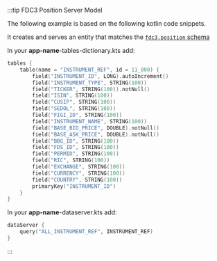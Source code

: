 :::tip FDC3 Position Server Model

The following example is based on the following kotlin code snippets.

It creates and serves an entity that matches the [`fdc3.position` schema](https://fdc3.finos.org/docs/context/ref/Position)

In your **app-name**-tables-dictionary.kts add:

```kts
tables {
    table(name = "INSTRUMENT_REF", id = 11_000) {
        field("INSTRUMENT_ID", LONG).autoIncrement()
        field("INSTRUMENT_TYPE", STRING(100))
        field("TICKER", STRING(100)).notNull()
        field("ISIN", STRING(100))
        field("CUSIP", STRING(100))
        field("SEDOL", STRING(100))
        field("FIGI_ID", STRING(100))
        field("INSTRUMENT_NAME", STRING(100))
        field("BASE_BID_PRICE", DOUBLE).notNull()
        field("BASE_ASK_PRICE", DOUBLE).notNull()
        field("BBG_ID", STRING(100))
        field("FDS_ID", STRING(100))
        field("PERMID", STRING(100))
        field("RIC", STRING(100))
        field("EXCHANGE", STRING(100))
        field("CURRENCY", STRING(100))
        field("COUNTRY", STRING(100))
        primaryKey("INSTRUMENT_ID")
    }
}
```

In your **app-name**-dataserver.kts add:

```kts
dataServer {
    query("ALL_INSTRUMENT_REF", INSTRUMENT_REF)
}
```
:::

